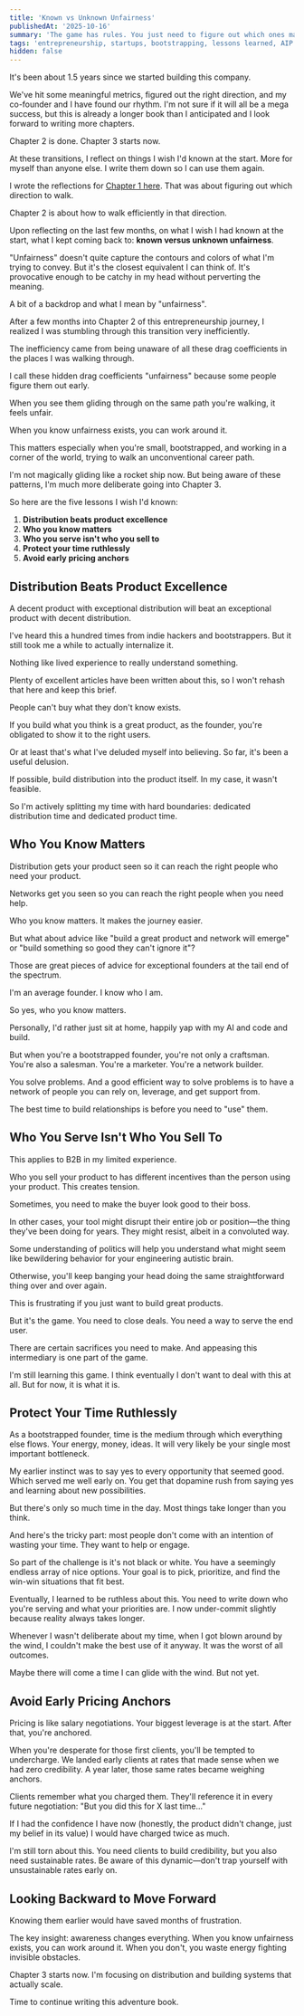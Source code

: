 ```yaml
---
title: 'Known vs Unknown Unfairness'
publishedAt: '2025-10-16'
summary: 'The game has rules. You just need to figure out which ones matter. Five lessons I wish I knew when starting AIP.'
tags: 'entrepreneurship, startups, bootstrapping, lessons learned, AIP'
hidden: false
---
```



It's been about 1.5 years since we started building this company.

We've hit some meaningful metrics, figured out the right direction, and my co-founder and I have found our rhythm. I'm not sure if it will all be a mega success, but this is already a longer book than I anticipated and I look forward to writing more chapters.

Chapter 2 is done. Chapter 3 starts now.

At these transitions, I reflect on things I wish I'd known at the start. More for myself than anyone else. I write them down so I can use them again.

I wrote the reflections for [Chapter 1 here](/blog/a-letter-early-2024-self). That was about figuring out which direction to walk.

Chapter 2 is about how to walk efficiently in that direction.

Upon reflecting on the last few months, on what I wish I had known at the start, what I kept coming back to: **known versus unknown unfairness**.

"Unfairness" doesn't quite capture the contours and colors of what I'm trying to convey. But it's the closest equivalent I can think of. It's provocative enough to be catchy in my head without perverting the meaning.


A bit of a backdrop and what I mean by "unfairness".

After a few months into Chapter 2 of this entrepreneurship journey, I realized I was stumbling through this transition very inefficiently.

The inefficiency came from being unaware of all these drag coefficients in the places I was walking through.

I call these hidden drag coefficients "unfairness" because some people figure them out early.

When you see them gliding through on the same path you're walking, it feels unfair.

When you know unfairness exists, you can work around it.

This matters especially when you're small, bootstrapped, and working in a corner of the world, trying to walk an unconventional career path.

I'm not magically gliding like a rocket ship now. But being aware of these patterns, I'm much more deliberate going into Chapter 3.


So here are the five lessons I wish I'd known:


1. **Distribution beats product excellence**
2. **Who you know matters**
3. **Who you serve isn't who you sell to**
4. **Protect your time ruthlessly**
5. **Avoid early pricing anchors**


## Distribution Beats Product Excellence

A decent product with exceptional distribution will beat an exceptional product with decent distribution.

I've heard this a hundred times from indie hackers and bootstrappers. But it still took me a while to actually internalize it.

Nothing like lived experience to really understand something.

Plenty of excellent articles have been written about this, so I won't rehash that here and keep this brief.

People can't buy what they don't know exists.

If you build what you think is a great product, as the founder, you're obligated to show it to the right users.

Or at least that's what I've deluded myself into believing. So far, it's been a useful delusion.

If possible, build distribution into the product itself. In my case, it wasn't feasible.

So I'm actively splitting my time with hard boundaries: dedicated distribution time and dedicated product time.

## Who You Know Matters

Distribution gets your product seen so it can reach the right people who need your product.

Networks get you seen so you can reach the right people when you need help.

Who you know matters. It makes the journey easier.

But what about advice like "build a great product and network will emerge" or "build something so good they can't ignore it"?

Those are great pieces of advice for exceptional founders at the tail end of the spectrum.

I'm an average founder. I know who I am.

So yes, who you know matters.

Personally, I'd rather just sit at home, happily yap with my AI and code and build.

But when you're a bootstrapped founder, you're not only a craftsman. You're also a salesman. You're a marketer. You're a network builder.

You solve problems. And a good efficient way to solve problems is to have a network of people you can rely on, leverage, and get support from.

The best time to build relationships is before you need to "use" them.

## Who You Serve Isn't Who You Sell To

This applies to B2B in my limited experience.

Who you sell your product to has different incentives than the person using your product. This creates tension.

Sometimes, you need to make the buyer look good to their boss.

In other cases, your tool might disrupt their entire job or position—the thing they've been doing for years. They might resist, albeit in a convoluted way.

Some understanding of politics will help you understand what might seem like bewildering behavior for your engineering autistic brain.

Otherwise, you'll keep banging your head doing the same straightforward thing over and over again.

This is frustrating if you just want to build great products.

But it's the game. You need to close deals. You need a way to serve the end user.

There are certain sacrifices you need to make. And appeasing this intermediary is one part of the game.

I'm still learning this game. I think eventually I don't want to deal with this at all. But for now, it is what it is.

## Protect Your Time Ruthlessly

As a bootstrapped founder, time is the medium through which everything else flows. Your energy, money, ideas. It will very likely be your single most important bottleneck.

My earlier instinct was to say yes to every opportunity that seemed good. Which served me well early on. You get that dopamine rush from saying yes and learning about new possibilities.

But there's only so much time in the day. Most things take longer than you think.

And here's the tricky part: most people don't come with an intention of wasting your time. They want to help or engage.

So part of the challenge is it's not black or white. You have a seemingly endless array of nice options. Your goal is to pick, prioritize, and find the win-win situations that fit best.

Eventually, I learned to be ruthless about this. You need to write down who you're serving and what your priorities are. I now under-commit slightly because reality always takes longer.

Whenever I wasn't deliberate about my time, when I got blown around by the wind, I couldn't make the best use of it anyway. It was the worst of all outcomes.

Maybe there will come a time I can glide with the wind. But not yet.


## Avoid Early Pricing Anchors

Pricing is like salary negotiations. Your biggest leverage is at the start. After that, you're anchored.

When you're desperate for those first clients, you'll be tempted to undercharge. We landed early clients at rates that made sense when we had zero credibility. A year later, those same rates became weighing anchors.

Clients remember what you charged them. They'll reference it in every future negotiation: "But you did this for X last time..."

If I had the confidence I have now (honestly, the product didn't change, just my belief in its value) I would have charged twice as much.

I'm still torn about this. You need clients to build credibility, but you also need sustainable rates. Be aware of this dynamic—don't trap yourself with unsustainable rates early on.


## Looking Backward to Move Forward

Knowing them earlier would have saved months of frustration.

The key insight: awareness changes everything. When you know unfairness exists, you can work around it. When you don't, you waste energy fighting invisible obstacles.

Chapter 3 starts now. I'm focusing on distribution and building systems that actually scale.

Time to continue writing this adventure book.
